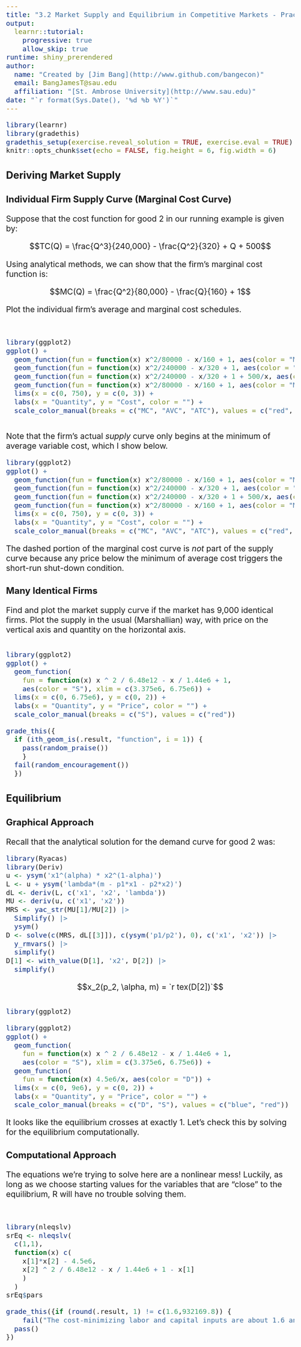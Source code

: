 ```yaml
---
title: "3.2 Market Supply and Equilibrium in Competitive Markets - Practice"
output: 
  learnr::tutorial: 
    progressive: true
    allow_skip: true
runtime: shiny_prerendered
author: 
  name: "Created by [Jim Bang](http://www.github.com/bangecon)"
  email: BangJamesT@sau.edu
  affiliation: "[St. Ambrose University](http://www.sau.edu)"
date: "`r format(Sys.Date(), '%d %b %Y')`"
---
```


<style type="text/css">
h1{font-size: 24pt}
h2{font-size: 20pt}
h3{font-size: 18pt}
h4,h5,h6{font-size: 16pt}
body{font-size: 16pt}
#doc-metadata {
  margin-bottom: 10px;
  font-size: 0.66em;
}
</style>

```r
library(learnr)
library(gradethis)
gradethis_setup(exercise.reveal_solution = TRUE, exercise.eval = TRUE)
knitr::opts_chunk$set(echo = FALSE, fig.height = 6, fig.width = 6)
```

## Deriving Market Supply

### Individual Firm Supply Curve (Marginal Cost Curve)

Suppose that the cost function for good 2 in our running example is given by: 

$$TC(Q) = \frac{Q^3}{240,000} - \frac{Q^2}{320} + Q + 500$$

Using analytical methods, we can show that the firm's marginal cost function is: 

$$MC(Q) = \frac{Q^2}{80,000} - \frac{Q}{160} + 1$$

Plot the individual firm's average and marginal cost schedules. 

```r

```


```r

```


```r
library(ggplot2)
ggplot() + 
  geom_function(fun = function(x) x^2/80000 - x/160 + 1, aes(color = "MC"), xlim = c(375, 750)) + 
  geom_function(fun = function(x) x^2/240000 - x/320 + 1, aes(color = "AVC")) +
  geom_function(fun = function(x) x^2/240000 - x/320 + 1 + 500/x, aes(color = "ATC")) +
  geom_function(fun = function(x) x^2/80000 - x/160 + 1, aes(color = "MC"), linetype = 'dashed') + 
  lims(x = c(0, 750), y = c(0, 3)) + 
  labs(x = "Quantity", y = "Cost", color = "") + 
  scale_color_manual(breaks = c("MC", "AVC", "ATC"), values = c("red", "magenta", "purple"))
```

```r

```

Note that the firm's actual *supply* curve only begins at the minimum of average variable cost, which I show below. 

```r
library(ggplot2)
ggplot() + 
  geom_function(fun = function(x) x^2/80000 - x/160 + 1, aes(color = "MC"), xlim = c(375, 750)) + 
  geom_function(fun = function(x) x^2/240000 - x/320 + 1, aes(color = "AVC")) +
  geom_function(fun = function(x) x^2/240000 - x/320 + 1 + 500/x, aes(color = "ATC")) +
  geom_function(fun = function(x) x^2/80000 - x/160 + 1, aes(color = "MC"), linetype = 'dashed') + 
  lims(x = c(0, 750), y = c(0, 3)) + 
  labs(x = "Quantity", y = "Cost", color = "") + 
  scale_color_manual(breaks = c("MC", "AVC", "ATC"), values = c("red", "magenta", "purple"))
```

The dashed portion of the marginal cost curve is *not* part of the supply curve because any price below the minimum of average cost triggers the short-run shut-down condition. 

### Many Identical Firms

Find and plot the market supply curve if the market has 9,000 identical firms. Plot the supply in the usual (Marshallian) way, with price on the vertical axis and quantity on the horizontal axis. 

```r

```

```r
library(ggplot2)
ggplot() + 
  geom_function(
    fun = function(x) x ^ 2 / 6.48e12 - x / 1.44e6 + 1, 
    aes(color = "S"), xlim = c(3.375e6, 6.75e6)) + 
  lims(x = c(0, 6.75e6), y = c(0, 2)) +
  labs(x = "Quantity", y = "Price", color = "") + 
  scale_color_manual(breaks = c("S"), values = c("red"))
```

```r
grade_this({
  if (ith_geom_is(.result, "function", i = 1)) {
    pass(random_praise())
    }
  fail(random_encouragement())
  })
```

## Equilibrium 

### Graphical Approach

Recall that the analytical solution for the demand curve for good 2 was:

```r
library(Ryacas)
library(Deriv)
u <- ysym('x1^(alpha) * x2^(1-alpha)')
L <- u + ysym('lambda*(m - p1*x1 - p2*x2)')
dL <- deriv(L, c('x1', 'x2', 'lambda'))
MU <- deriv(u, c('x1', 'x2'))
MRS <- yac_str(MU[1]/MU[2]) |> 
  Simplify() |> 
  ysym()
D <- solve(c(MRS, dL[[3]]), c(ysym('p1/p2'), 0), c('x1', 'x2')) |> 
  y_rmvars() |>
  simplify()
D[1] <- with_value(D[1], 'x2', D[2]) |> 
  simplify()
```

$$x_2(p_2, \alpha, m) = `r tex(D[2])`$$

```r

```

```r
library(ggplot2)
```

```r
library(ggplot2)
ggplot() + 
  geom_function(
    fun = function(x) x ^ 2 / 6.48e12 - x / 1.44e6 + 1, 
    aes(color = "S"), xlim = c(3.375e6, 6.75e6)) + 
  geom_function(
    fun = function(x) 4.5e6/x, aes(color = "D")) + 
  lims(x = c(0, 9e6), y = c(0, 2)) +
  labs(x = "Quantity", y = "Price", color = "") + 
  scale_color_manual(breaks = c("D", "S"), values = c("blue", "red"))
```

It looks like the equilibrium crosses at exactly 1. Let's check this by solving for the equilibrium computationally. 

### Computational Approach

The equations we're trying to solve here are a nonlinear mess! Luckily, as long as we choose starting values for the variables that are "close" to the equilibrium, R will have no trouble solving them. 

```r

```

```r

```

```r
library(nleqslv)
srEq <- nleqslv(
  c(1,1), 
  function(x) c(
    x[1]*x[2] - 4.5e6,
    x[2] ^ 2 / 6.48e12 - x / 1.44e6 + 1 - x[1]
    )
  )
srEq$pars
```

```r
grade_this({if (round(.result, 1) != c(1.6,932169.8)) { 
    fail("The cost-minimizing labor and capital inputs are about 1.6 and 932170.") }
  pass()
})
```
